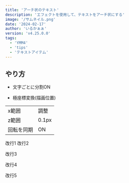 ```yaml
---
title: 'アーチ状のテキスト'
description: 'エフェクトを使用して、テキストをアーチ状にする'
image: '/サムネイル.png'
date: '2024-02-17'
author: 'いるかぁぁ'
version: 'v4.25.0.0'
tags:
  - 'YMM4'
  - 'tips'
  - 'テキストアイテム'
---
```


## やり方

- 文字ごとに分割ON

- 極座標変換(描画位置)

|||
|-|-|
|x範囲|調整|
|z範囲|0.1px|
|回転を同期|ON|




改行1
改行2

改行3


改行4




改行5